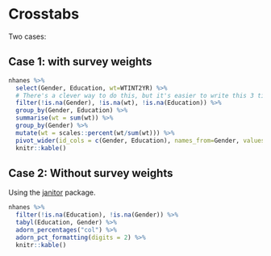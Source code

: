 
#  Crosstabs

Two cases:

## Case 1: with survey weights

```{r}
nhanes %>% 
  select(Gender, Education, wt=WTINT2YR) %>% 
  # There's a clever way to do this, but it's easier to write this 3 times.
  filter(!is.na(Gender), !is.na(wt), !is.na(Education)) %>% 
  group_by(Gender, Education) %>% 
  summarise(wt = sum(wt)) %>% 
  group_by(Gender) %>% 
  mutate(wt = scales::percent(wt/sum(wt))) %>% 
  pivot_wider(id_cols = c(Gender, Education), names_from=Gender, values_from=wt) %>% 
  knitr::kable()

```

## Case 2: Without survey weights

Using the [janitor](https://cran.r-project.org/web/packages/janitor/index.html) package. 


```{r}
nhanes %>% 
  filter(!is.na(Education), !is.na(Gender)) %>% 
  tabyl(Education, Gender) %>% 
  adorn_percentages("col") %>% 
  adorn_pct_formatting(digits = 2) %>% 
  knitr::kable()
```
